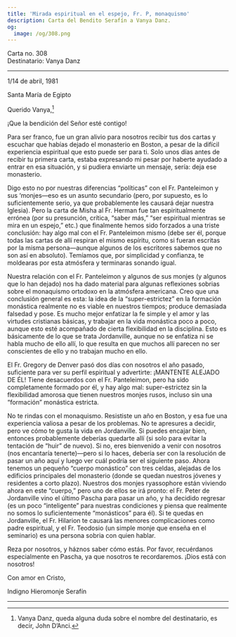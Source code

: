 ```yaml
---
title: 'Mirada espiritual en el espejo, Fr. P, monaquismo'
description: Carta del Bendito Serafín a Vanya Danz.
og:
  image: /og/308.png
---
```


<div style={{textAlign:'right', fontFamily:'monospace'}}>Carta no. 308</div>
<div style={{textAlign:'left', fontFamily:'monospace'}}>Destinatario: Vanya Danz</div>

---

1/14 de abril, 1981

Santa María de Egipto

Querido Vanya,[^1]

¡Que la bendición del Señor esté contigo!

Para ser franco, fue un gran alivio para nosotros recibir tus dos cartas y escuchar que habías dejado el monasterio en Boston, a pesar de la difícil experiencia espiritual que esto puede ser para ti. Solo unos días antes de recibir tu primera carta, estaba expresando mi pesar por haberte ayudado a entrar en esa situación, y si pudiera enviarte un mensaje, sería: deja ese monasterio.

Digo esto no por nuestras diferencias “políticas” con el Fr. Panteleimon y sus ‘monjes—eso es un asunto secundario (pero, por supuesto, es lo suficientemente serio, ya que probablemente les causará dejar nuestra Iglesia). Pero la carta de Misha al Fr. Herman fue tan espiritualmente errónea (por su presunción, crítica, “saber más,” “ser espiritual mientras se mira en un espejo,” etc.) que finalmente hemos sido forzados a una triste conclusión: hay algo mal con el Fr. Panteleimon mismo (debe ser él, porque todas las cartas de allí respiran el mismo espíritu, como si fueran escritas por la misma persona—aunque algunos de los escritores sabemos que no son así en absoluto). Temíamos que, por simplicidad y confianza, te moldearas por esta atmósfera y terminaras sonando igual.

Nuestra relación con el Fr. Panteleimon y algunos de sus monjes (y algunos que lo han dejado) nos ha dado material para algunas reflexiones sobrias sobre el monaquismo ortodoxo en la atmósfera americana. Creo que una conclusión general es esta: la idea de la “super-estrictez” en la formación monástica realmente no es viable en nuestros tiempos; produce demasiada falsedad y pose. Es mucho mejor enfatizar la fe simple y el amor y las virtudes cristianas básicas, y trabajar en la vida monástica poco a poco, aunque esto esté acompañado de cierta flexibilidad en la disciplina. Esto es básicamente de lo que se trata Jordanville, aunque no se enfatiza ni se habla mucho de ello allí, lo que resulta en que muchos allí parecen no ser conscientes de ello y no trabajan mucho en ello.

El Fr. Gregory de Denver pasó dos días con nosotros el año pasado, suficiente para ver su perfil espiritual y advertirte: ¡MANTENTE ALEJADO DE ÉL! Tiene desacuerdos con el Fr. Panteleimon, pero ha sido completamente formado por él, y hay algo mal: super-estrictez sin la flexibilidad amorosa que tienen nuestros monjes rusos, incluso sin una “formación” monástica estricta.

No te rindas con el monaquismo. Resististe un año en Boston, y esa fue una experiencia valiosa a pesar de los problemas. No te apresures a decidir, pero ve cómo te gusta la vida en Jordanville. Si puedes encajar bien, entonces probablemente deberías quedarte allí (si solo para evitar la tentación de “huir” de nuevo). Si no, eres bienvenido a venir con nosotros (nos encantaría tenerte)—pero si lo haces, debería ser con la resolución de pasar un año aquí y luego ver cuál podría ser el siguiente paso. Ahora tenemos un pequeño “cuerpo monástico” con tres celdas, alejadas de los edificios principales del monasterio (donde se quedan nuestros jóvenes y residentes a corto plazo). Nuestros dos monjes ryassophore están viviendo ahora en este “cuerpo,” pero uno de ellos se irá pronto: el Fr. Peter de Jordanville vino el último Pascha para pasar un año, y ha decidido regresar (es un poco “inteligente” para nuestras condiciones y piensa que realmente no somos lo suficientemente “monásticos” para él). Si te quedas en Jordanville, el Fr. Hilarion te causará las menores complicaciones como padre espiritual, y el Fr. Teodosio (un simple monje que enseña en el seminario) es una persona sobria con quien hablar.

Reza por nosotros, y háznos saber cómo estás. Por favor, recuérdanos especialmente en Pascha, ya que nosotros te recordaremos. ¡Dios está con nosotros!

Con amor en Cristo,

Indigno Hieromonje Serafín

---

[^1]: Vanya Danz, queda alguna duda sobre el nombre del destinatario, es decir, John D’Anci.
